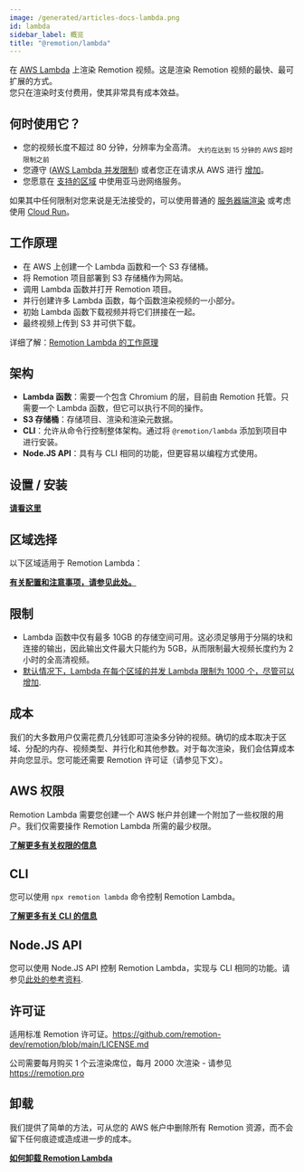 ```yaml
---
image: /generated/articles-docs-lambda.png
id: lambda
sidebar_label: 概览
title: "@remotion/lambda"
---
```


<YouTube
  minutes={11}
  href="https://youtu.be/dQyPUasZY7I"
  thumb="https://i.ytimg.com/vi/dQyPUasZY7I/hqdefault.jpg?sqp=-oaymwEbCKgBEF5IVfKriqkDDggBFQAAiEIYAXABwAEG&rs=AOn4CLCn-snZSKGnDuNkm0fIQYnQ9gJz4w"
  title="将 Remotion Lambda 集成到您的应用程序中"
/>

在 [AWS Lambda](https://aws.amazon.com/lambda/) 上渲染 Remotion 视频。这是渲染 Remotion 视频的最快、最可扩展的方式。  
您只在渲染时支付费用，使其非常具有成本效益。


## 何时使用它？

- 您的视频长度不超过 80 分钟，分辨率为全高清。 <sub>大约在达到 15 分钟的 AWS 超时限制之前</sub>
- 您遵守 ([AWS Lambda 并发限制](/docs/lambda/troubleshooting/rate-limit)) 或者您正在请求从 AWS 进行 [增加](/docs/lambda/troubleshooting/rate-limit)。
- 您愿意在 [支持的区域](/docs/lambda/region-selection) 中使用亚马逊网络服务。

如果其中任何限制对您来说是无法接受的，可以使用普通的 [服务器端渲染](/docs/ssr) 或考虑使用 [Cloud Run](/docs/cloudrun)。

## 工作原理

- 在 AWS 上创建一个 Lambda 函数和一个 S3 存储桶。
- 将 Remotion 项目部署到 S3 存储桶作为网站。
- 调用 Lambda 函数并打开 Remotion 项目。
- 并行创建许多 Lambda 函数，每个函数渲染视频的一小部分。
- 初始 Lambda 函数下载视频并将它们拼接在一起。
- 最终视频上传到 S3 并可供下载。

详细了解：[Remotion Lambda 的工作原理](/docs/lambda/how-lambda-works)

## 架构

- **Lambda 函数**：需要一个包含 Chromium 的层，目前由 Remotion 托管。只需要一个 Lambda 函数，但它可以执行不同的操作。
- **S3 存储桶**：存储项目、渲染和渲染元数据。
- **CLI**：允许从命令行控制整体架构。通过将 `@remotion/lambda` 添加到项目中进行安装。
- **Node.JS API**：具有与 CLI 相同的功能，但更容易以编程方式使用。

## 设置 / 安装

[**请看这里**](/docs/lambda/setup)



## 区域选择

以下区域适用于 Remotion Lambda：

<LambdaRegionList />

[**有关配置和注意事项，请参见此处。**](/docs/lambda/region-selection)



## 限制

- Lambda 函数中仅有最多 10GB 的存储空间可用。这必须足够用于分隔的块和连接的输出，因此输出文件最大只能约为 5GB，从而限制最大视频长度约为 2小时的全高清视频。
- [默认情况下，Lambda 在每个区域的并发 Lambda 限制为 1000 个，尽管可以增加](/docs/lambda/troubleshooting/rate-limit).



## 成本

我们的大多数用户仅需花费几分钱即可渲染多分钟的视频。确切的成本取决于区域、分配的内存、视频类型、并行化和其他参数。对于每次渲染，我们会估算成本并向您显示。您可能还需要 Remotion 许可证（请参见下文）。



## AWS 权限

Remotion Lambda 需要您创建一个 AWS 帐户并创建一个附加了一些权限的用户。我们仅需要操作 Remotion Lambda 所需的最少权限。

[**了解更多有关权限的信息**](/docs/lambda/permissions)



## CLI

您可以使用 `npx remotion lambda` 命令控制 Remotion Lambda。

[**了解更多有关 CLI 的信息**](/docs/lambda/cli)



## Node.JS API

您可以使用 Node.JS API 控制 Remotion Lambda，实现与 CLI 相同的功能。请参见[此处的参考资料](/docs/lambda/api).



## 许可证

适用标准 Remotion 许可证。https://github.com/remotion-dev/remotion/blob/main/LICENSE.md

公司需要每月购买 1 个云渲染席位，每月 2000 次渲染 - 请参见 https://remotion.pro



## 卸载

我们提供了简单的方法，可从您的 AWS 帐户中删除所有 Remotion 资源，而不会留下任何痕迹或造成进一步的成本。

[**如何卸载 Remotion Lambda**](/docs/lambda/uninstall)



